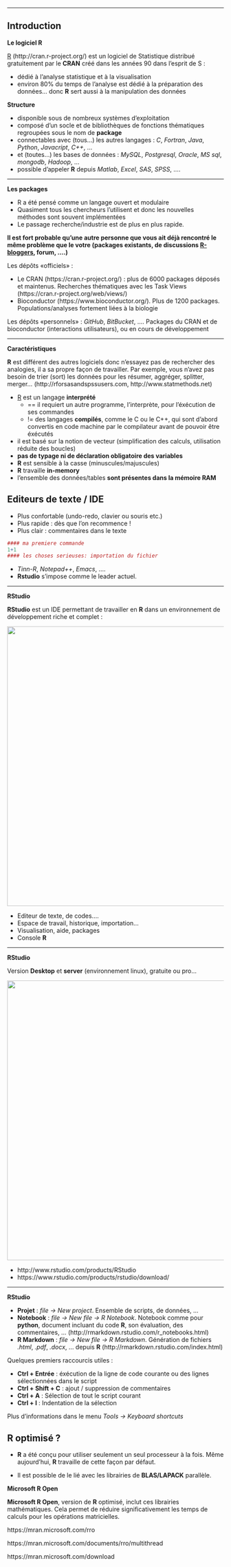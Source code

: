
----

## Introduction

**Le logiciel R**

[R](http://cran.r-project.org/) (http://cran.r-project.org/)  est un logiciel de Statistique distribué gratuitement par 
le __CRAN__ créé dans les années 90 dans l'esprit de S :

* dédié à l'analyse statistique et à la visualisation
* environ 80% du temps de l'analyse est dédié à la préparation des données... donc **R** sert aussi à la manipulation des données

**Structure**

* disponible sous de nombreux systèmes d'exploitation
* composé d'un socle et de bibliothèques de fonctions thématiques regroupées sous le nom de __package__
* connectables avec (tous...) les autres langages : *C*, *Fortran*, *Java*, *Python*, *Javacript*, *C++*, ...
* et (toutes...) les bases de données : *MySQL*, *Postgresql*, *Oracle*, *MS sql*, *mongodb*, *Hadoop*, ...
* possible d'appeler **R** depuis *Matlab*, *Excel*, *SAS*, *SPSS*, ....

----

**Les packages**

* R a été pensé comme un langage ouvert et modulaire
* Quasiment tous les chercheurs l'utilisent et donc les nouvelles
méthodes sont souvent implémentées
* Le passage recherche/industrie est de plus en plus rapide. 

**Il est fort probable qu’une autre personne que vous ait déjà rencontré le même problème que le votre (packages existants, de discussions [R-bloggers](http://www.r-bloggers.com/), forum, ....)**

Les dépôts «officiels» :

* Le CRAN (https://cran.r-project.org/) : plus de 6000 packages déposés et maintenus. Recherches thématiques avec les Task Views (https://cran.r-project.org/web/views/) 
* Bioconductor (https://www.bioconductor.org/). Plus de 1200 packages. Populations/analyses fortement liées à la biologie

Les dépôts «personnels» : *GitHub*, *BitBucket*, .... Packages du CRAN et de bioconductor (interactions utilisateurs), ou en cours de développement

----

**Caractéristiques**

**R** est différent des autres logiciels donc n’essayez pas de rechercher des analogies, il a sa propre façon de travailler.
Par exemple, vous n’avez pas besoin de trier (sort) les données pour les résumer, aggréger, splitter, merger... (http://rforsasandspssusers.com, http://www.statmethods.net)

* [R](http://cran.r-project.org/) est un langage __interprété__
    + == il requiert un autre programme, l'interprète, pour l'éxécution de ses commandes
    + != des langages __compilés__, comme le C ou le C++, qui sont d'abord convertis en code machine par le compilateur avant de pouvoir être éxécutés
    
* il est basé sur la notion de vecteur (simplification des calculs, utilisation réduite des boucles)
* **pas de typage ni de déclaration obligatoire des variables**
* **R** est sensible à la casse (minuscules/majuscules)
* **R** travaille **in-memory**
* l’ensemble des données/tables **sont présentes dans la mémoire RAM**




## Editeurs de texte / IDE

* Plus confortable (undo-redo, clavier ou souris etc.)
* Plus rapide : dès que l’on recommence !
* Plus clair : commentaires dans le texte

```r
#### ma premiere commande
1+1
#### les choses serieuses: importation du fichier
```

* *Tinn-R*, *Notepad++*, *Emacs*, ....
* **Rstudio** s’impose comme le leader actuel.


----

**RStudio**

**RStudio** est un IDE permettant de travailler en **R** dans un environnement de développement riche et complet : 


![](images/rstudio.png){width="650px"}

* Editeur de texte, de codes....
* Espace de travail, historique, importation...
* Visualisation, aide, packages
* Console **R**

----

**RStudio**

Version **Desktop** et **server** (environnement linux), gratuite ou pro...

![](images/rserver.png){width="650px"}

* http://www.rstudio.com/products/RStudio
* https://www.rstudio.com/products/rstudio/download/

----

**RStudio**

* **Projet** : *file -> New project*. Ensemble de scripts, de données, ... 
* **Notebook** : *file -> New file -> R Notebook*. Notebook comme pour **python**, document incluant du code **R**, son évaluation, des commentaires, ... (http://rmarkdown.rstudio.com/r_notebooks.html)
* **R Markdown** : *file -> New file -> R Markdown*. Génération de fichiers *.html*, *.pdf*, *.docx*, ... depuis **R** (http://rmarkdown.rstudio.com/index.html)

Quelques premiers raccourcis utiles : 

* **Ctrl + Entrée** : éxécution de la ligne de code courante ou des lignes sélectionnées dans le script
* **Ctrl + Shift + C** : ajout / suppression de commentaires
* **Ctrl + A** : Sélection de tout le script courant
* **Ctrl + I** : Indentation de la sélection

Plus d'informations dans le menu *Tools -> Keyboard shortcuts*

## R optimisé ?

* **R** a été conçu pour utiliser seulement un seul processeur à la fois. Même aujourd'hui, **R** travaille de cette façon par défaut.

* Il est possible de le lié avec les librairies de **BLAS/LAPACK** parallèle.

**Microsoft R Open**

**Microsoft R Open**, version de **R** optimisé, inclut ces librairies mathématiques. Cela permet de réduire significativement les temps de calculs pour les opérations matricielles.

https://mran.microsoft.com/rro

https://mran.microsoft.com/documents/rro/multithread

https://mran.microsoft.com/download